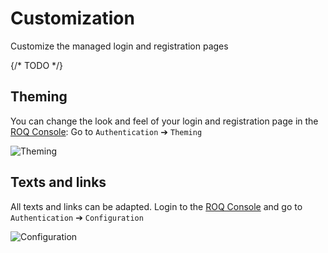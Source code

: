 
# Customization

Customize the managed login and registration pages

{/* TODO */}

## Theming

You can change the look and feel of your login and registration page in the 
[ROQ Console](https://console.roq.tech/settings/authentication-form/theming): Go to `Authentication` ➔ `Theming`

![Theming](/auth-theming.png)

## Texts and links

All texts and links can be adapted. Login to the 
[ROQ Console](https://console.roq.tech/settings/authentication-form/theming) and go to `Authentication` ➔ `Configuration`

![Configuration](/auth-configuration.png)

